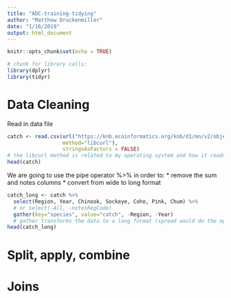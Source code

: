 ```yaml
---
title: "ADC-training-tidying"
author: "Matthew Druckenmiller"
date: "1/16/2019"
output: html_document
---
```


```r
knitr::opts_chunk$set(echo = TRUE)
```

```r
# chunk for library calls:
library(dplyr)
library(tidyr)
```

# Data Cleaning

Read in data file

```r
catch <- read.csv(url("https://knb.ecoinformatics.org/knb/d1/mn/v2/object/df35b.302.1",
                  method="libcurl"),
                  stringsAsFactors = FALSE)
# the libcurl method is related to my operating system and how it reads a url
head(catch)
```

We are going to use the pipe operator %>% in order to:
* remove the sum and notes columns
* convert from wide to long format

```r
catch_long <- catch %>%
  select(Region, Year, Chinook, Sockeye, Coho, Pink, Chum) %>%
  # or select(-All, -notesRegCode)
  gather(key="species", value="catch", -Region, -Year)
  # gather transforms the data to a long format (spread would do the opposide)
head(catch_long)
```


# Split, apply, combine

# Joins